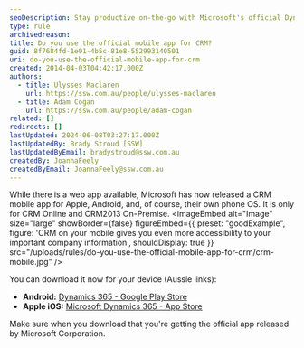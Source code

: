```yaml
---
seoDescription: Stay productive on-the-go with Microsoft's official Dynamics CRM mobile app, available for Android and iOS devices, providing secure access to your company data.
type: rule
archivedreason:
title: Do you use the official mobile app for CRM?
guid: 8f7684fd-1e01-4b5c-81e8-552993140501
uri: do-you-use-the-official-mobile-app-for-crm
created: 2014-04-03T04:42:17.000Z
authors:
  - title: Ulysses Maclaren
    url: https://ssw.com.au/people/ulysses-maclaren
  - title: Adam Cogan
    url: https://ssw.com.au/people/adam-cogan
related: []
redirects: []
lastUpdated: 2024-06-08T03:27:17.000Z
lastUpdatedBy: Brady Stroud [SSW]
lastUpdatedByEmail: bradystroud@ssw.com.au
createdBy: JoannaFeely
createdByEmail: JoannaFeely@ssw.com.au
---
```


While there is a web app available, Microsoft has now released a CRM mobile app for Apple, Android, and, of course, their own phone OS. It is only for CRM Online and CRM2013 On-Premise.
<imageEmbed
  alt="Image"
  size="large"
  showBorder={false}
  figureEmbed={{
    preset: "goodExample",
    figure: 'CRM on your mobile gives you even more accessibility to your important company information',
    shouldDisplay: true
  }}
  src="/uploads/rules/do-you-use-the-official-mobile-app-for-crm/crm-mobile.jpg"
/>

You can download it now for your device (Aussie links):

- **Android:** [Dynamics 365 - Google Play Store](https://play.google.com/store/apps/details?id=com.microsoft.crm.crmphone)
- **Apple iOS:** [Microsoft Dynamics 36‪5 - App Store](https://apps.apple.com/au/app/microsoft-dynamics-365/id678800460)

Make sure when you download that you're getting the official app released by Microsoft Corporation.
